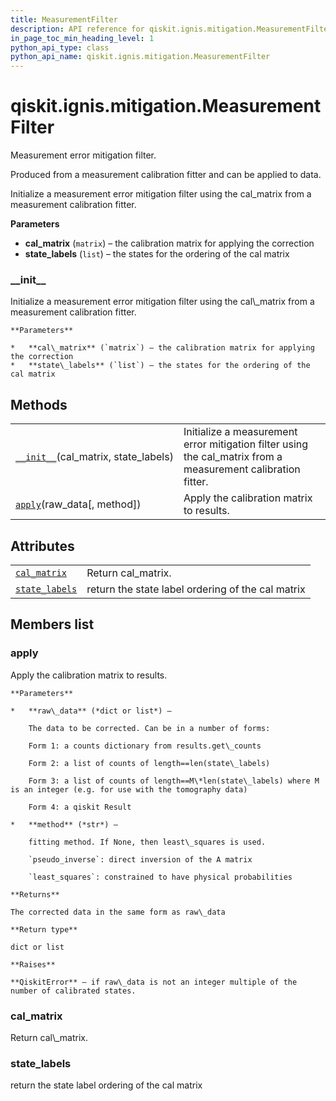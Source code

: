 ```yaml
---
title: MeasurementFilter
description: API reference for qiskit.ignis.mitigation.MeasurementFilter
in_page_toc_min_heading_level: 1
python_api_type: class
python_api_name: qiskit.ignis.mitigation.MeasurementFilter
---
```


<span id="qiskit-ignis-mitigation-measurementfilter" />

# qiskit.ignis.mitigation.MeasurementFilter

<Class id="qiskit.ignis.mitigation.MeasurementFilter" isDedicatedPage={true} github="https://github.com/qiskit-community/qiskit-ignis/tree/stable/0.5/qiskit/ignis/mitigation/measurement/filters.py" signature="MeasurementFilter(cal_matrix, state_labels)" modifiers="class">
  Measurement error mitigation filter.

  Produced from a measurement calibration fitter and can be applied to data.

  Initialize a measurement error mitigation filter using the cal\_matrix from a measurement calibration fitter.

  **Parameters**

  *   **cal\_matrix** (`matrix`) – the calibration matrix for applying the correction
  *   **state\_labels** (`list`) – the states for the ordering of the cal matrix

  ### \_\_init\_\_

  <Function id="qiskit.ignis.mitigation.MeasurementFilter.__init__" signature="__init__(cal_matrix, state_labels)">
    Initialize a measurement error mitigation filter using the cal\_matrix from a measurement calibration fitter.

    **Parameters**

    *   **cal\_matrix** (`matrix`) – the calibration matrix for applying the correction
    *   **state\_labels** (`list`) – the states for the ordering of the cal matrix
  </Function>

  ## Methods

  |                                                                                                                                                    |                                                                                                               |
  | -------------------------------------------------------------------------------------------------------------------------------------------------- | ------------------------------------------------------------------------------------------------------------- |
  | [`__init__`](#qiskit.ignis.mitigation.MeasurementFilter.__init__ "qiskit.ignis.mitigation.MeasurementFilter.__init__")(cal\_matrix, state\_labels) | Initialize a measurement error mitigation filter using the cal\_matrix from a measurement calibration fitter. |
  | [`apply`](#qiskit.ignis.mitigation.MeasurementFilter.apply "qiskit.ignis.mitigation.MeasurementFilter.apply")(raw\_data\[, method])                | Apply the calibration matrix to results.                                                                      |

  ## Attributes

  |                                                                                                                                    |                                                   |
  | ---------------------------------------------------------------------------------------------------------------------------------- | ------------------------------------------------- |
  | [`cal_matrix`](#qiskit.ignis.mitigation.MeasurementFilter.cal_matrix "qiskit.ignis.mitigation.MeasurementFilter.cal_matrix")       | Return cal\_matrix.                               |
  | [`state_labels`](#qiskit.ignis.mitigation.MeasurementFilter.state_labels "qiskit.ignis.mitigation.MeasurementFilter.state_labels") | return the state label ordering of the cal matrix |

  ## Members list

  ### apply

  <Function id="qiskit.ignis.mitigation.MeasurementFilter.apply" signature="apply(raw_data, method='least_squares')">
    Apply the calibration matrix to results.

    **Parameters**

    *   **raw\_data** (*dict or list*) –

        The data to be corrected. Can be in a number of forms:

        Form 1: a counts dictionary from results.get\_counts

        Form 2: a list of counts of length==len(state\_labels)

        Form 3: a list of counts of length==M\*len(state\_labels) where M is an integer (e.g. for use with the tomography data)

        Form 4: a qiskit Result

    *   **method** (*str*) –

        fitting method. If None, then least\_squares is used.

        `pseudo_inverse`: direct inversion of the A matrix

        `least_squares`: constrained to have physical probabilities

    **Returns**

    The corrected data in the same form as raw\_data

    **Return type**

    dict or list

    **Raises**

    **QiskitError** – if raw\_data is not an integer multiple of the number of calibrated states.
  </Function>

  ### cal\_matrix

  <Attribute id="qiskit.ignis.mitigation.MeasurementFilter.cal_matrix">
    Return cal\_matrix.
  </Attribute>

  ### state\_labels

  <Attribute id="qiskit.ignis.mitigation.MeasurementFilter.state_labels">
    return the state label ordering of the cal matrix
  </Attribute>
</Class>

